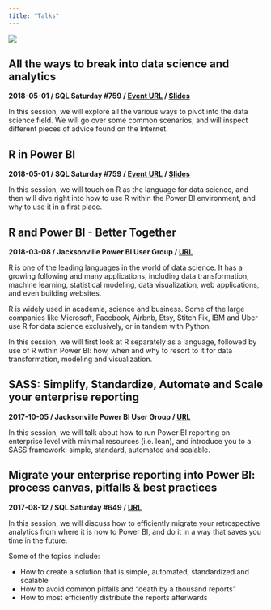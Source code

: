 ```yaml
---
title: "Talks"
---
```


![](static/sqlsat18.jpg)

## All the ways to break into data science and analytics
**2018-05-01 / SQL Saturday #759 / [Event URL](http://www.sqlsaturday.com/759/Sessions/Details.aspx?sid=78516) / [Slides](https://taraskaduk.github.io/sqlsat759-career/slides.html)**

In this session, we will explore all the various ways to pivot into the data science field. We will go over some common scenarios, and will inspect different pieces of advice found on the Internet.


## R in Power BI
**2018-05-01 / SQL Saturday #759 / [Event URL](http://www.sqlsaturday.com/759/Sessions/Details.aspx?sid=78517) / [Slides](https://taraskaduk.github.io/rpowerbi.html)**


In this session, we will touch on R as the language for data science, and then will dive right into how to use R within the Power BI environment, and why to use it in a first place.


## R and Power BI - Better Together
**2018-03-08 / Jacksonville Power BI User Group / [URL](https://www.meetup.com/Jacksonville-Power-BI-User-Group-PUG/events/247568258/)**

R is one of the leading languages in the world of data science. It has a growing following and many applications, including data transformation, machine learning, statistical modeling, data visualization, web applications, and even building websites.

R is widely used in academia, science and business. Some of the large companies like Microsoft, Facebook, Airbnb, Etsy, Stitch Fix, IBM and Uber use R for data science exclusively, or in tandem with Python.

In this session, we will first look at R separately as a language, followed by use of R within Power BI: how, when and why to resort to it for data transformation, modeling and visualization.


## SASS: Simplify, Standardize, Automate and Scale your enterprise reporting
**2017-10-05 / Jacksonville Power BI User Group / [URL](https://www.meetup.com/Jacksonville-Power-BI-User-Group-PUG/events/243129812/)**

In this session, we will talk about how to run Power BI reporting on enterprise level with minimal resources (i.e. lean), and introduce you to a SASS framework: simple, standard, automated and scalable.


## Migrate your enterprise reporting into Power BI: process canvas, pitfalls & best practices
**2017-08-12 / SQL Saturday #649 / [URL](https://www.sqlsaturday.com/649/Sessions/Details/sid/67177)**

In this session, we will discuss how to efficiently migrate your retrospective analytics from where it is now to Power BI, and do it in a way that saves you time in the future.

Some of the topics include:

- How to create a solution that is simple, automated, standardized and scalable 
- How to avoid common pitfalls and "death by a thousand reports" 
- How to most efficiently distribute the reports afterwards


